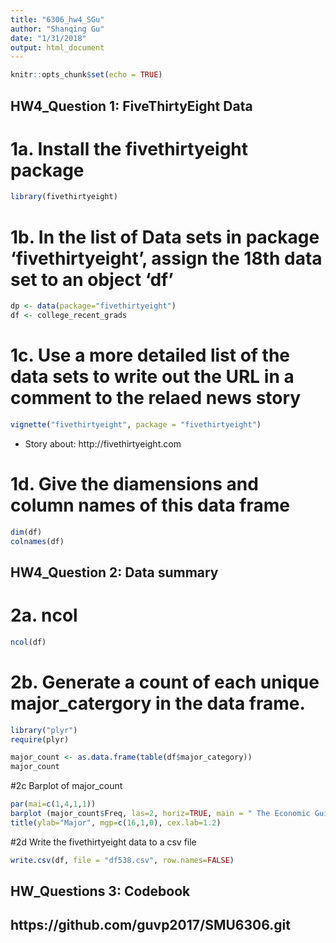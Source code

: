 ```yaml
---
title: "6306_hw4_SGu"
author: "Shanqing Gu"
date: "1/31/2018"
output: html_document
---
```


```r
knitr::opts_chunk$set(echo = TRUE)
```

## HW4_Question 1: FiveThirtyEight Data

# 1a. Install the fivethirtyeight package
```r
library(fivethirtyeight)
```

# 1b. In the list of Data sets in package 'fivethirtyeight', assign the 18th data set to an object 'df'

```r
dp <- data(package="fivethirtyeight")
df <- college_recent_grads
```

# 1c. Use a more detailed list of the data sets to write out the URL in a comment to the relaed news story
```r
vignette("fivethirtyeight", package = "fivethirtyeight")
```

* Story about: http://fivethirtyeight.com

# 1d. Give the diamensions and column names of this data frame
```r
dim(df)
colnames(df)
```

## HW4_Question 2: Data summary

# 2a. ncol
```r
ncol(df)
```

# 2b. Generate a count of each unique major_catergory in the data frame.

```r
library("plyr")
require(plyr)

major_count <- as.data.frame(table(df$major_category))
major_count

```

#2c Barplot of major_count

```R
par(mai=c(1,4,1,1))
barplot (major_count$Freq, las=2, horiz=TRUE, main = " The Economic Guide To Picking A College Major", xlab = "Major Category Frequency", col=rgb(0.2,0.4,0.6,0.6), names.arg=(major_count$Var1), font=1)
title(ylab="Major", mgp=c(16,1,0), cex.lab=1.2)
```

#2d Write the fivethirtyeight data to a csv file

```R
write.csv(df, file = "df538.csv", row.names=FALSE)
```

## HW_Questions 3: Codebook

## https://github.com/guvp2017/SMU6306.git